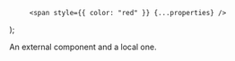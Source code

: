 <!-- https://mdxjs.com/docs/what-is-mdx/#esm -->



         <span style={{ color: "red" }} {...properties} />
);

An <External>external</External> component and a <Local>local one</Local>.
